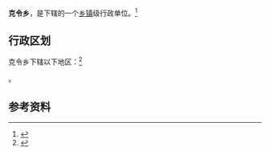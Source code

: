 {{中国乡级行政区|65/40/28/206/000}}

'''克令乡'''，是{{PRC admin/fullname|65/40/28/206/000|3}}下辖的一个[[乡镇|乡镇]]级行政单位。<ref>{{PRC admin/ref sgc|{{PRC admin/parent|65/40/28/206/000}}}}</ref>

== 行政区划 ==

克令乡下辖以下地区：<ref>{{PRC admin/ref sgc|65/40/28/206/000}}</ref>

{{PRC admin/children|65/40/28/206/000}}。

== 参考资料 ==

{{reflist}}

{{行政区划小作品}}
{{PRC admin/navcat|65/40/28/206/000}}